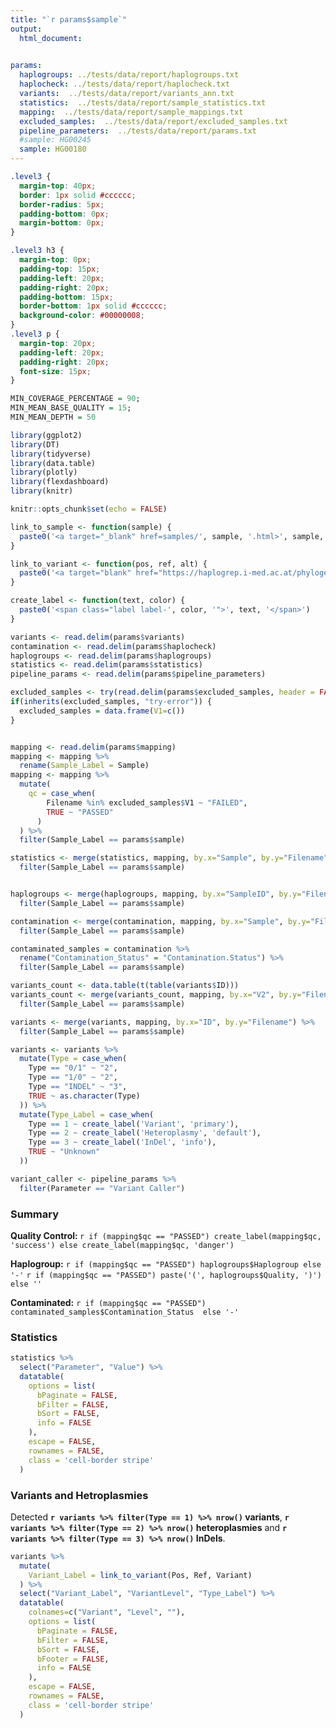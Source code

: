 ```yaml
---
title: "`r params$sample`"
output:
  html_document:
    

params:
  haplogroups: ../tests/data/report/haplogroups.txt
  haplocheck: ../tests/data/report/haplocheck.txt
  variants:  ../tests/data/report/variants_ann.txt
  statistics:  ../tests/data/report/sample_statistics.txt
  mapping:  ../tests/data/report/sample_mappings.txt  
  excluded_samples:  ../tests/data/report/excluded_samples.txt
  pipeline_parameters:  ../tests/data/report/params.txt
  #sample: HG00245
  sample: HG00180
---
```


```css
.level3 {
  margin-top: 40px;
  border: 1px solid #cccccc;
  border-radius: 5px;
  padding-bottom: 0px;
  margin-bottom: 0px;
}

.level3 h3 {
  margin-top: 0px;
  padding-top: 15px;
  padding-left: 20px;
  padding-right: 20px;
  padding-bottom: 15px;
  border-bottom: 1px solid #cccccc;
  background-color: #00000008;
}
.level3 p {
  margin-top: 20px;
  padding-left: 20px;
  padding-right: 20px;
  font-size: 15px;
}
```

```r


MIN_COVERAGE_PERCENTAGE = 90;
MIN_MEAN_BASE_QUALITY = 15;
MIN_MEAN_DEPTH = 50

library(ggplot2)
library(DT)
library(tidyverse)
library(data.table)
library(plotly)
library(flexdashboard)
library(knitr)

knitr::opts_chunk$set(echo = FALSE)
```

```r

link_to_sample <- function(sample) {
  paste0('<a target="_blank" href=samples/', sample, '.html>', sample,'</a>' )
}

link_to_variant <- function(pos, ref, alt) {
  paste0('<a target="blank" href="https://haplogrep.i-med.ac.at/phylogenies/phylotree-fu-rcrs@1.2/mutations/', pos, '_', ref, '_', alt, '">',pos, ' (', ref, '>', alt,')</a>')
}

create_label <- function(text, color) {
  paste0('<span class="label label-', color, '">', text, '</span>')
}

variants <- read.delim(params$variants)
contamination <- read.delim(params$haplocheck)
haplogroups <- read.delim(params$haplogroups)
statistics <- read.delim(params$statistics)
pipeline_params <- read.delim(params$pipeline_parameters)

excluded_samples <- try(read.delim(params$excluded_samples, header = FALSE, ))
if(inherits(excluded_samples, "try-error")) {
  excluded_samples = data.frame(V1=c())
}


mapping <- read.delim(params$mapping)
mapping <- mapping %>%
  rename(Sample_Label = Sample)
mapping <- mapping %>%
  mutate(
    qc = case_when(
        Filename %in% excluded_samples$V1 ~ "FAILED",
        TRUE ~ "PASSED"
      )
  ) %>%
  filter(Sample_Label == params$sample)

statistics <- merge(statistics, mapping, by.x="Sample", by.y="Filename") %>%
  filter(Sample_Label == params$sample)


haplogroups <- merge(haplogroups, mapping, by.x="SampleID", by.y="Filename") %>%
  filter(Sample_Label == params$sample)

contamination <- merge(contamination, mapping, by.x="Sample", by.y="Filename") %>%
  filter(Sample_Label == params$sample)

contaminated_samples = contamination %>%
  rename("Contamination_Status" = "Contamination.Status") %>%
  filter(Sample_Label == params$sample)

variants_count <- data.table(t(table(variants$ID)))
variants_count <- merge(variants_count, mapping, by.x="V2", by.y="Filename") %>%
  filter(Sample_Label == params$sample)

variants <- merge(variants, mapping, by.x="ID", by.y="Filename") %>%
  filter(Sample_Label == params$sample)

variants <- variants %>%
  mutate(Type = case_when(
    Type == "0/1" ~ "2",
    Type == "1/0" ~ "2",
    Type == "INDEL" ~ "3",
    TRUE ~ as.character(Type)
  )) %>%
  mutate(Type_Label = case_when(
    Type == 1 ~ create_label('Variant', 'primary'),
    Type == 2 ~ create_label('Heteroplasmy', 'default'),
    Type == 3 ~ create_label('InDel', 'info'),
    TRUE ~ "Unknown"
  ))

variant_caller <- pipeline_params %>%
  filter(Parameter == "Variant Caller")

```

    
### Summary 

**Quality Control: ** `r if (mapping$qc == "PASSED") create_label(mapping$qc, 'success') else create_label(mapping$qc, 'danger')` 

**Haplogroup:** `r if (mapping$qc == "PASSED") haplogroups$Haplogroup else '-'` `r if (mapping$qc == "PASSED") paste('(', haplogroups$Quality, ')') else ''`

**Contaminated:** `r if (mapping$qc == "PASSED") contaminated_samples$Contamination_Status  else '-'`


### Statistics

```r
statistics %>% 
  select("Parameter", "Value") %>%
  datatable(
    options = list(
      bPaginate = FALSE,
      bFilter = FALSE,
      bSort = FALSE,
      info = FALSE
    ),
    escape = FALSE,
    rownames = FALSE,
    class = 'cell-border stripe'
  )
```



### Variants and Hetroplasmies

Detected **`r variants %>% filter(Type == 1) %>% nrow()` variants**, **`r variants %>% filter(Type == 2) %>% nrow()` heteroplasmies** and **`r  variants %>% filter(Type == 3) %>% nrow()` InDels**.

```r
variants %>% 
  mutate(
    Variant_Label = link_to_variant(Pos, Ref, Variant)
  ) %>% 
  select("Variant_Label", "VariantLevel", "Type_Label") %>%
  datatable(
    colnames=c("Variant", "Level", ""),
    options = list(
      bPaginate = FALSE,
      bFilter = FALSE,
      bSort = FALSE,
      bFooter = FALSE,
      info = FALSE
    ),
    escape = FALSE,
    rownames = FALSE,
    class = 'cell-border stripe'
  )
```

